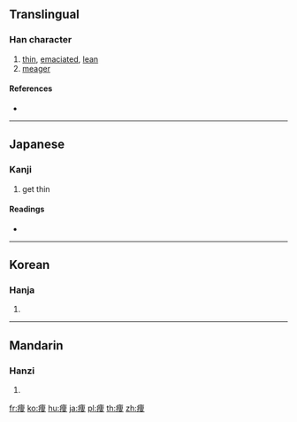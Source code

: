 {{character info/new}}
{{also|瘦}}
==Translingual==

===Han character===
{{Han char|rn=104|rad=疒|as=07|sn=12|four=|canj=KLWE}}

# [[thin]], [[emaciated]], [[lean]]
# [[meager]]

====References====
* {{Han ref|kx=0774.251|hdz=42675.041|uh=75E9|ud=30185}}

----

==Japanese==

===Kanji===
{{ja-kanji|grade=c|rs=疒07}}

# get thin

====Readings====
* {{ja-readings|on=[[そう]] (sō), [[しゅう]] (shū)|kun=[[やせる]] (yaseru)|nanori=}}

----

==Korean==

===Hanja===
{{ko-hanja|hangeul=수|eumhun=|rv=su|mr=su|y=swu}}

# {{defn|lang=ko|sort=疒07}}

----

==Mandarin==

===Hanzi===
{{cmn-hanzi|pin=[[shòu]] ([[shou4]])|wg=shou<sup>4</sup>}}

# {{defn|lang=cmn|sort=疒07}}

[[fr:痩]]
[[ko:痩]]
[[hu:痩]]
[[ja:痩]]
[[pl:痩]]
[[th:痩]]
[[zh:痩]]